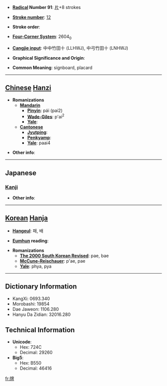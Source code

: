 * '''[[Wiktionary:Chinese radical index| Radical]] Number 91''': [[Wiktionary:Chinese radical index 片|片]]+8 strokes

* '''[[Wiktionary:Chinese total strokes index|Stroke number]]''': [[Wiktionary:Chinese total strokes index 12|12]]

* '''Stroke order''': 

* '''[[Wiktionary:Chinese four corner index|Four-Corner System]]''': 2604<sub>0</sub>

* '''[[Wiktionary:Chinese Cangjie index|Cangjie input]]''': 中中竹田十 (LLHWJ), 中弓竹田十 (LNHWJ)

* '''Graphical Significance and Origin''': 

* '''Common Meaning''': signboard, placard

----

== [[Chinese]] [[Hanzi]] ==

* '''Romanizations'''
** '''[[Mandarin]]'''
*** '''[[Pinyin]]''': pái (pai2)
*** '''[[Wade-Giles]]''': p'ai<sup>2</sup>
*** '''[[Yale]]''': 
** '''[[Cantonese]]'''
*** '''[[Jyutping]]''':
*** '''[[Penkyamp]]''': 
*** '''[[Yale]]''': paai4

* '''Other info''': 

----

==Japanese==
===[[Kanji]]===
{{kanji|on readings=[[はい]] (hai)|kun readings=[[ふだ]] (fuda)}}

* '''Other info''':  

----

== [[Korean]] [[Hanja]] ==

* '''[[Hangeul]]''': 패, 배

* '''[[Eumhun]] reading''': 

* '''Romanizations'''
** '''[[The 2000 South Korean Revised Romanization|The 2000 South Korean Revised]]''': pae, bae
** '''[[McCune-Reischauer]]''': p'ae, pae
** '''[[Yale]]''': phya, pya

----

== Dictionary Information ==

* KangXi: 0693.340
* Morobashi: 19854
* Dae Jaweon: 1106.280
* Hanyu Da Zidian: 32016.280

== Technical Information ==

* '''Unicode''':
** Hex: 724C
** Decimal: 29260
* '''Big5''':
** Hex: B550
** Decimal: 46416

[[fr:牌]]